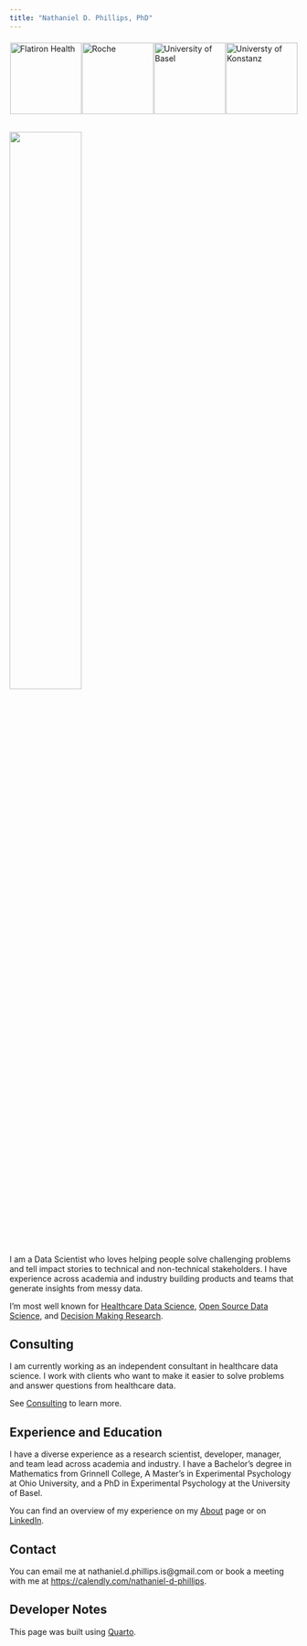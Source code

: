 ```yaml
---
title: "Nathaniel D. Phillips, PhD"
---
```


```{=html}
<div style="display: flex; justify-content: space-around; align-items: center; margin-top: 20px;">
          <a href="https://www.flatiron.com" target="_blank">
        <img src="assets/flatiron_logo.png" alt="Flatiron Health" width="125">
    </a>
      <a href="https://www.roche.com" target="_blank">
        <img src="assets/roche_logo.png" alt="Roche" width="125">
    </a>
    <a href="https://www.unibas.ch" target="_blank">
        <img src="assets/basel_logo.png" alt="University of Basel" width="125">
    </a>
    <a href="https://www.uni-konstanz.de" target="_blank">
        <img src="assets/konstanz_logo.png" alt="Universty of Konstanz" width="125">
    </a>
</div>
```
<br>
![](assets/phillips_portrait_full.jpg){width=50%}

I am a Data Scientist who loves helping people solve challenging problems and tell impact stories to technical and non-technical stakeholders. I have experience across academia and industry building products and teams that generate insights from messy data. 

I'm most well known for [Healthcare Data Science](https://posit.co/resources/videos/flatironkitchen-how-we-overhauled-a-frankensteinian-sql-workflow-with-the-tidyverse), [Open Source Data Science](www.bookdown.org/ndphillips/yarrr), and [Decision Making Research](https://github.com/ndphillips/FFTrees).

## Consulting

I am currently working as an independent consultant in healthcare data science. I work with clients who want to make it easier to solve problems and answer questions from healthcare data.

See [Consulting](consulting.qmd) to learn more.

## Experience and Education

I have a diverse experience as a research scientist, developer, manager, and team lead across academia and industry. I have a Bachelor's degree in Mathematics from Grinnell College, A Master's in Experimental Psychology at Ohio University, and a PhD in Experimental Psychology at the University of Basel.

You can find an overview of my experience on my [About](about.qmd#work-experience) page or on [LinkedIn](https://www.linkedin.com/in/nathanieldphillips/).

## Contact

You can email me at nathaniel.d.phillips.is@gmail.com or book a meeting with me at [https://calendly.com/nathaniel-d-phillips](https://calendly.com/nathaniel-d-phillips).


## Developer Notes

This page was built using [Quarto](https://quarto.org/docs/websites/).

<!-- Calendly badge widget begin -->
<link href="https://assets.calendly.com/assets/external/widget.css" rel="stylesheet">
<script src="https://assets.calendly.com/assets/external/widget.js" type="text/javascript" async></script>
<script type="text/javascript">window.onload = function() { Calendly.initBadgeWidget({ url: 'https://calendly.com/nathaniel-d-phillips/15min', text: 'Meet with me', color: '#0069ff', textColor: '#ffffff' }); }</script>

